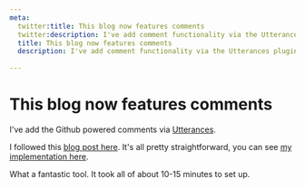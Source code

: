 ```yaml
---
meta:
  twitter:title: This blog now features comments
  twitter:description: I've add comment functionality via the Utterances plugin
  title: This blog now features comments
  description: I've add comment functionality via the Utterances plugin
  
---
```



# This blog now features comments

I've add the Github powered comments via [Utterances](https://utteranc.es/). 

I followed this [blog post here](https://abba.dev/blog/blog-comments-with-utterances). It's all pretty straightforward, you can see [my implementation here](https://github.com/dwjohnston/blacksheepcode/blob/edab89b8d02b5eba0bddfeef23fe1c2e09b3f7b1/app/components/PostComments/PostComments.tsx). 

What a fantastic tool. It took all of about 10-15 minutes to set up. 

